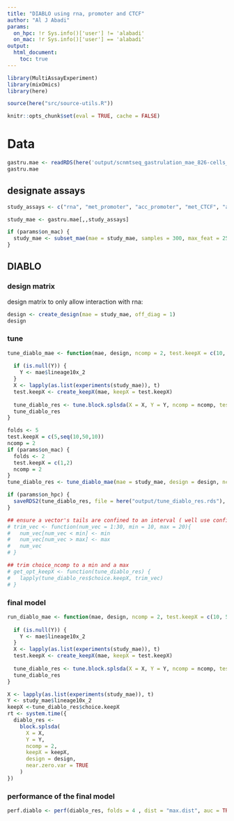 ```yaml
---
title: "DIABLO using rna, promoter and CTCF"
author: "Al J Abadi"
params:
  on_hpc: !r Sys.info()['user'] != 'alabadi'
  on_mac: !r Sys.info()['user'] == 'alabadi'
output:
  html_document:
    toc: true
---
```


```r
library(MultiAssayExperiment)
library(mixOmics)
library(here)

source(here("src/source-utils.R"))
```


```r
knitr::opts_chunk$set(eval = TRUE, cache = FALSE)
```

# Data

```r
gastru.mae <- readRDS(here('output/scnmtseq_gastrulation_mae_826-cells_orderedFeatures_pearson-residuals_all-rna-ordered.rds'))  # MAE experiment
gastru.mae
```

## designate assays

```r
study_assays <- c("rna", "met_promoter", "acc_promoter", "met_CTCF", "acc_CTCF")
```

```r
study_mae <- gastru.mae[,,study_assays]

if (params$on_mac) {
  study_mae <- subset_mae(mae = study_mae, samples = 300, max_feat = 250)
}
```


## DIABLO

### design matrix

design matrix to only allow interaction with rna:

```r
design <- create_design(mae = study_mae, off_diag = 1)
design
```

### tune


```r
tune_diablo_mae <- function(mae, design, ncomp = 2, test.keepX = c(10, 50), Y = NULL, mode = "canonical", folds = 2) {
  
  if (is.null(Y)) {
    Y <- mae$lineage10x_2
  }
  X <- lapply(as.list(experiments(study_mae)), t)
  test.keepX <- create_keepX(mae, keepX = test.keepX)
  
  tune_diablo_res <- tune.block.splsda(X = X, Y = Y, ncomp = ncomp, test.keepX = test.keepX,  design = design, validation = "Mfold", folds = folds, weighted = TRUE, dist = "max.dist", cpus = detectCores())
  tune_diablo_res
}
```

```r
folds <- 5
test.keepX = c(5,seq(10,50,10))
ncomp = 2
if (params$on_mac) {
  folds <- 2
  test.keepX = c(1,2)
  ncomp = 2
}
tune_diablo_res <- tune_diablo_mae(mae = study_mae, design = design, ncomp = ncomp, test.keepX = test.keepX, Y = NULL, mode = "canonical", folds = folds)
```

```r
if (params$on_hpc) {
  saveRDS2(tune_diablo_res, file = here("output/tune_diablo_res.rds"), suffix = "auto", log = paste0(study_assays, collapse = ", "))
}
```

```r
## ensure a vector's tails are confined to an interval ( well use confined seach grid instead)
# trim_vec <- function(num_vec = 1:30, min = 10, max = 20){
#   num_vec[num_vec < min] <- min
#   num_vec[num_vec > max] <- max
#   num_vec
# }

## trim choice_ncomp to a min and a max
# get_opt_keepX <- function(tune_diablo_res) {
#   lapply(tune_diablo_res$choice.keepX, trim_vec)
# }
```

### final model

```r
run_diablo_mae <- function(mae, design, ncomp = 2, test.keepX = c(10, 50), Y = NULL, mode = "canonical", folds = 2) {
  
  if (is.null(Y)) {
    Y <- mae$lineage10x_2
  }
  X <- lapply(as.list(experiments(study_mae)), t)
  test.keepX <- create_keepX(mae, keepX = test.keepX)
  
  tune_diablo_res <- tune.block.splsda(X = X, Y = Y, ncomp = ncomp, test.keepX = test.keepX,  design = design, validation = "Mfold", folds = folds, weighted = TRUE, dist = "max.dist", cpus = detectCores())
  tune_diablo_res
}
```


```r
X <- lapply(as.list(experiments(study_mae)), t)
Y <- study_mae$lineage10x_2
keepX <-tune_diablo_res$choice.keepX
rt <- system.time({
  diablo_res <-
    block.splsda(
      X = X,
      Y = Y,
      ncomp = 2,
      keepX = keepX,
      design = design,
      near.zero.var = TRUE
    )
})
```


### performance of the final model

```r
perf.diablo <- perf(diablo_res, folds = 4 , dist = "max.dist", auc = TRUE, cpus = 4)
```



